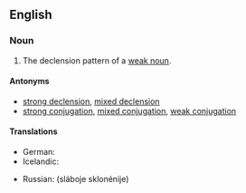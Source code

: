 ==English==

===Noun===
{{en-noun|head=[[weak]] [[declension]]}}

# {{label|en|grammar}} The declension pattern of a [[weak noun]].

====Antonyms====
* [[strong declension]], [[mixed declension]]
* [[strong conjugation]], [[mixed conjugation]], [[weak conjugation]]

====Translations====
{{trans-top|declension pattern of a weak noun}}
* German: {{t+|de|schwache Deklination|f}}
* Icelandic: {{t|is|[[veikur|veik]] [[beyging]]|f}}
{{trans-mid}}
* Russian: {{l|ru|слабый|слабое}} {{l|ru|склоне́ние}} (sláboje sklonénije) {{g|n}}
{{trans-bottom}}